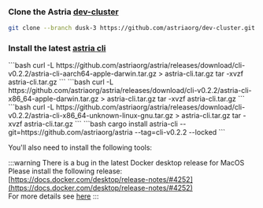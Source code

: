 ### Clone the Astria [dev-cluster](https://github.com/astriaorg/dev-cluster/tree/main)

```bash
git clone --branch dusk-3 https://github.com/astriaorg/dev-cluster.git
```

### Install the latest [astria cli](https://github.com/astriaorg/astria/releases/tag/cli-v0.2.2)


<Tabs>
  <TabItem value="ARM Mac" label="ARM Mac" default>
    ```bash
    curl -L https://github.com/astriaorg/astria/releases/download/cli-v0.2.2/astria-cli-aarch64-apple-darwin.tar.gz > astria-cli.tar.gz
    tar -xvzf astria-cli.tar.gz 
    ```
  </TabItem>
  <TabItem value="X86_64 Mac" label="X86_64 Mac">
    ```bash
    curl -L https://github.com/astriaorg/astria/releases/download/cli-v0.2.2/astria-cli-x86_64-apple-darwin.tar.gz > astria-cli.tar.gz
    tar -xvzf astria-cli.tar.gz 
    ```
  </TabItem>
  <TabItem value="x86_64 Linux" label="x86_64 Linux">
    ```bash
    curl -L https://github.com/astriaorg/astria/releases/download/cli-v0.2.2/astria-cli-x86_64-unknown-linux-gnu.tar.gz > astria-cli.tar.gz
    tar -xvzf astria-cli.tar.gz 
    ```
  </TabItem>
   <TabItem value="From Source" label="From Source">
    ```bash
    cargo install astria-cli --git=https://github.com/astriaorg/astria --tag=cli-v0.2.2 --locked
    ```
  </TabItem>
</Tabs>

You'll also need to install the following tools:

:::warning
There is a bug in the latest Docker desktop release for MacOS  
Please install the following release: [https://docs.docker.com/desktop/release-notes/#4252](https://docs.docker.com/desktop/release-notes/#4252)  
For more details see [here](https://github.com/docker/for-mac/issues/7100)
:::
